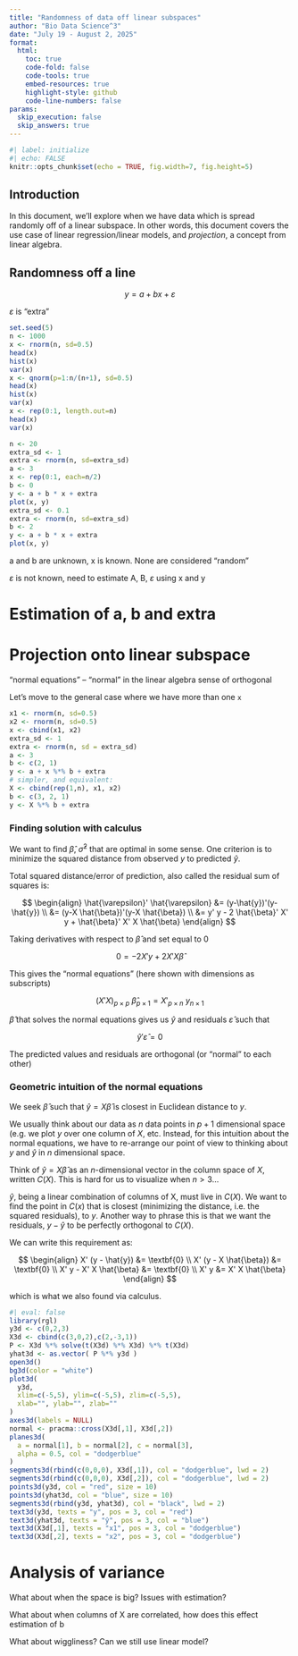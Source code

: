 ```yaml
---
title: "Randomness of data off linear subspaces"
author: "Bio Data Science^3"
date: "July 19 - August 2, 2025"
format: 
  html:
    toc: true 
    code-fold: false
    code-tools: true
    embed-resources: true
    highlight-style: github
    code-line-numbers: false 
params:
  skip_execution: false
  skip_answers: true
---
```


```r
#| label: initialize
#| echo: FALSE
knitr::opts_chunk$set(echo = TRUE, fig.width=7, fig.height=5) 
```

## Introduction

In this document, we'll explore when we have data which is spread randomly off of a linear subspace. In other words, this document covers the use case of linear regression/linear models, and *projection*, a concept from linear algebra.

## Randomness off a line

$$y = a + b x + \varepsilon$$

$\varepsilon$ is "extra"

```r
set.seed(5)
n <- 1000
x <- rnorm(n, sd=0.5)
head(x)
hist(x)
var(x)
x <- qnorm(p=1:n/(n+1), sd=0.5)
head(x)
hist(x)
var(x)
x <- rep(0:1, length.out=n)
head(x)
var(x)
```

```r
n <- 20
extra_sd <- 1
extra <- rnorm(n, sd=extra_sd)
a <- 3
x <- rep(0:1, each=n/2)
b <- 0
y <- a + b * x + extra
plot(x, y)
extra_sd <- 0.1
extra <- rnorm(n, sd=extra_sd)
b <- 2
y <- a + b * x + extra
plot(x, y)
```

a and b are unknown, x is known. None are considered "random"

$\varepsilon$ is not known, need to estimate A, B, $\varepsilon$ using x and y

# Estimation of a, b and extra

# Projection onto linear subspace

"normal equations" -- "normal" in the linear algebra sense of orthogonal

Let's move to the general case where we have more than one `x`

```r
x1 <- rnorm(n, sd=0.5)
x2 <- rnorm(n, sd=0.5)
x <- cbind(x1, x2)
extra_sd <- 1
extra <- rnorm(n, sd = extra_sd)
a <- 3
b <- c(2, 1)
y <- a + x %*% b + extra
# simpler, and equivalent:
X <- cbind(rep(1,n), x1, x2)
b <- c(3, 2, 1)
y <- X %*% b + extra 
```

### Finding solution with calculus

We want to find $\hat{\beta}$, $\hat{\sigma}^2$ that are optimal
in some sense. One criterion is to minimize the squared distance from 
observed $y$ to predicted $\hat{y}$.

Total squared distance/error of prediction, also called the residual 
sum of squares is:

$$
\begin{align}
\hat{\varepsilon}' \hat{\varepsilon} &= (y-\hat{y})'(y-\hat{y}) \\
&= (y-X \hat{\beta})'(y-X \hat{\beta}) \\
&= y' y - 2 \hat{\beta}' X' y + \hat{\beta}' X' X \hat{\beta}
\end{align}
$$

Taking derivatives with respect to $\hat{\beta}$ and set equal to 0

$$
0 = -2X'y + 2X'X \hat{\beta}
$$

This gives the "normal equations" (here shown with dimensions as subscripts)

$$
(X'X)_{p \times p} ~ \hat{\beta}_{p \times 1}=X'_{p \times n} ~y_{n \times 1} 
$$

$\hat{{\beta}}$ that solves the normal equations gives us 
$\hat{y}$ and residuals $\hat{\varepsilon}$ such that

$$
\hat{y}' \hat{\varepsilon} = 0
$$

The predicted values and residuals are orthogonal (or "normal" to each other)

### Geometric intuition of the normal equations

We seek $\hat{\beta}$ such that $\hat{y} = X \hat{\beta}$ 
is closest in Euclidean distance to $y$. 

We usually think about our data as $n$ data points 
in $p + 1$ dimensional space (e.g. we plot $y$ over one column 
of $X$, etc. Instead, for this intuition about the normal
equations, we have to re-arrange our point of view to thinking 
about $y$  and $\hat{y}$ in $n$ dimensional space. 

Think of $\hat{y} = X \hat{\beta}$ as
an $n$-dimensional vector in the column space of $X$, 
written $C(X)$. This is hard for us to visualize when 
$n > 3$... 

$\hat{y}$, being a linear combination of columns of X,
must live in $C(X)$. We want to find the point
in $C(x)$ that is closest (minimizing the distance, 
i.e. the squared residuals), to $y$. Another way
to phrase this is that we want the residuals, 
$y - \hat{y}$ to be perfectly orthogonal to $C(X)$.

We can write this requirement as:

$$
\begin{align}
X' (y - \hat{y}) &= \textbf{0} \\
X' (y - X \hat{\beta}) &= \textbf{0} \\
X' y - X' X \hat{\beta} &= \textbf{0} \\
X' y &= X' X \hat{\beta}
\end{align}
$$

which is what we also found via calculus.

```r
#| eval: false
library(rgl)
y3d <- c(0,2,3)
X3d <- cbind(c(3,0,2),c(2,-3,1))
P <- X3d %*% solve(t(X3d) %*% X3d) %*% t(X3d)
yhat3d <- as.vector( P %*% y3d )
open3d()
bg3d(color = "white")
plot3d(
  y3d,
  xlim=c(-5,5), ylim=c(-5,5), zlim=c(-5,5),
  xlab="", ylab="", zlab=""
)
axes3d(labels = NULL)
normal <- pracma::cross(X3d[,1], X3d[,2])
planes3d(
  a = normal[1], b = normal[2], c = normal[3], 
  alpha = 0.5, col = "dodgerblue"
)
segments3d(rbind(c(0,0,0), X3d[,1]), col = "dodgerblue", lwd = 2)
segments3d(rbind(c(0,0,0), X3d[,2]), col = "dodgerblue", lwd = 2)
points3d(y3d, col = "red", size = 10)
points3d(yhat3d, col = "blue", size = 10)
segments3d(rbind(y3d, yhat3d), col = "black", lwd = 2)
text3d(y3d, texts = "y", pos = 3, col = "red")
text3d(yhat3d, texts = "ŷ", pos = 3, col = "blue")
text3d(X3d[,1], texts = "x1", pos = 3, col = "dodgerblue")
text3d(X3d[,2], texts = "x2", pos = 3, col = "dodgerblue")
```

# Analysis of variance

What about when the space is big? Issues with estimation?

What about when columns of X are correlated, how does this effect estimation of b

What about wiggliness? Can we still use linear model?
